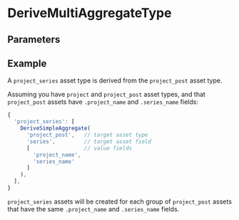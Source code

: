 <h1>DeriveMultiAggregateType</h1>
<Doc />
<Proc />

## Parameters

<Params />

## Example

A `project_series` asset type is derived from the `project_post` asset type.

Assuming you have `project` and `project_post` asset types, and that `project_post` assets have `.project_name` and `.series_name` fields:

```javascript
{
  'project_series': [
    DeriveSimpleAggregate(
      'project_post',   // target asset type
      'series',         // target asset field
      [                 // value fields
        'project_name',
        'series_name'
      ]
    ),
  ],
}
```

`project_series` assets will be created for each group of `project_post` assets that have the same `.project_name` and `.series_name` fields.
